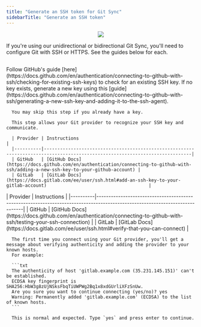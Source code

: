 ```yaml
---
title: "Generate an SSH token for Git Sync"
sidebarTitle: "Generate an SSH token"
---
```


<div align="center">
<img src="https://user-images.githubusercontent.com/78053898/198753409-c7c41a8d-c137-4273-bb3b-76ecc81f8ee2.png"/>
</div>

If you're using our unidirectional or bidirectional Git Sync, you'll need to configure Git with SSH or HTTPS. See the guides below for each.

## 

<Steps>
   <Step title="Check for existing SSH key">
      Follow GitHub's guide [here](https://docs.github.com/en/authentication/connecting-to-github-with-ssh/checking-for-existing-ssh-keys) to check for an existing SSH key.
   </Step>
   <Step title="Generate a new SSH key">
      If no key exists, generate a new key using this [guide](https://docs.github.com/en/authentication/connecting-to-github-with-ssh/generating-a-new-ssh-key-and-adding-it-to-the-ssh-agent).
      
      You may skip this step if you already have a key.
   </Step>
   <Step title="Add SSH key to your Git provider">

      This step allows your Git provider to recognize your SSH key and communicate.

      | Provider | Instructions                                                                                                                |
      |----------|-----------------------------------------------------------------------------------------------------------------------------|
      | GitHub   | [GitHub Docs](https://docs.github.com/en/authentication/connecting-to-github-with-ssh/adding-a-new-ssh-key-to-your-github-account) |
      | GitLab   | [GitLab Docs](https://docs.gitlab.com/ee/user/ssh.html#add-an-ssh-key-to-your-gitlab-account)                                      |


   </Step>
   <Step title="Test your SSH connection">
      | Provider | Instructions                                                                                                                |
      |----------|-----------------------------------------------------------------------------------------------------------------------------|
      | GitHub   | [GitHub Docs](https://docs.github.com/en/authentication/connecting-to-github-with-ssh/testing-your-ssh-connection) |
      | GitLab   | [GitLab Docs](https://docs.gitlab.com/ee/user/ssh.html#verify-that-you-can-connect)                                      |
      
   </Step>
   <Step title="Add SSH to known hosts">
      
      The first time you connect using your Git provider, you'll get a message about verifying authenticity and adding the provider to your known hosts.
      For example:

      ```txt
      The authenticity of host 'gitlab.example.com (35.231.145.151)' can't be established.
      ECDSA key fingerprint is SHA256:HbW3g8zUjNSksFbqTiUWPWg2Bq1x8xdGUrliXFzSnUw.
      Are you sure you want to continue connecting (yes/no)? yes
      Warning: Permanently added 'gitlab.example.com' (ECDSA) to the list of known hosts.
      ```

      This is normal and expected. Type `yes` and press enter to continue.
      
   </Step>
</Steps>